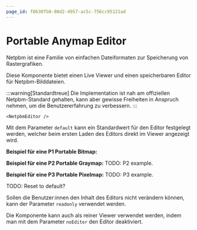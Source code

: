 ```yaml
---
page_id: f8630fb0-80d2-4957-ac5c-756cc95121ad
---
```



# Portable Anymap Editor
Netpbm ist eine Familie von einfachen Dateiformaten zur Speicherung von Rastergrafiken.

Diese Komponente bietet einen Live Viewer und einen speicherbaren Editor für Netpbm-Bilddateien.

:::warning[Standardtreue]
Die Implementation ist nah am offiziellen Netpbm-Standard gehalten, kann aber gewisse Freiheiten in Anspruch nehmen, um die Benutzererfahrung zu verbessern.
:::

```mdx
<NetpbmEditor />
```

<BrowserWindow>
    <NetpbmEditor />
</BrowserWindow>

Mit dem Parameter `default` kann ein Standardwert für den Editor festgelegt werden, welcher beim ersten Laden des Editors direkt im Viewer angezeigt wird.

**Beispiel für eine P1 Portable Bitmap:**
<BrowserWindow>
    <NetpbmEditor default="P1
        # Beispiel einer Bitmap für den Buchstaben 'J'
        6 10
        0 0 0 0 1 0
        0 0 0 0 1 0
        0 0 0 0 1 0
        0 0 0 0 1 0
        0 0 0 0 1 0
        0 0 0 0 1 0
        1 0 0 0 1 0
        0 1 1 1 0 0
        0 0 0 0 0 0
        0 0 0 0 0 0" />
</BrowserWindow>

**Beispiel für eine P2 Portable Graymap:**
<BrowserWindow>
    TODO: P2 example.
    <NetpbmEditor default="P2" />
</BrowserWindow>

**Beispiel für eine P3 Portable Pixelmap:**
<BrowserWindow>
    TODO: P3 example.
    <NetpbmEditor default="P3" />
</BrowserWindow>

TODO: Reset to default?

Sollen die Benutzer:innen den Inhalt des Editors nicht verändern können, kann der Parameter `readonly` verwendet werden.

<BrowserWindow>
    <NetpbmEditor readonly default="P1
        # Readonly-Beispiel einer Bitmap für den Buchstaben 'J'
        6 10
        0 0 0 0 1 0
        0 0 0 0 1 0
        0 0 0 0 1 0
        0 0 0 0 1 0
        0 0 0 0 1 0
        0 0 0 0 1 0
        1 0 0 0 1 0
        0 1 1 1 0 0
        0 0 0 0 0 0
        0 0 0 0 0 0" />
</BrowserWindow>

Die Komponente kann auch als reiner Viewer verwendet werden, indem man mit dem Parameter `noEditor` den Editor deaktiviert.

<BrowserWindow>
    <NetpbmEditor noEditor default="P1
        # Beispiel einer Bitmap für den Buchstaben 'J' ohne Editor
        6 10
        0 0 0 0 1 0
        0 0 0 0 1 0
        0 0 0 0 1 0
        0 0 0 0 1 0
        0 0 0 0 1 0
        0 0 0 0 1 0
        1 0 0 0 1 0
        0 1 1 1 0 0
        0 0 0 0 0 0
        0 0 0 0 0 0" />
</BrowserWindow>

